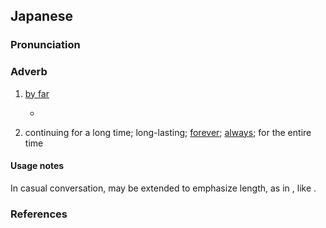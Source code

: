 ==Japanese==

===Pronunciation===
{{ja-pron|ずっと|acc=h|acc_ref=JEL}}

===Adverb===
{{ja-pos|adverb}}

# [[by far]]
#* {{quote-book|ja|author=南方熊楠|year=1917|title={{lang|ja|十二支考：04　蛇に関する民俗と伝説}}||worklang=ja}}
#*: {{ja-usex|尋常のヤマカガシなども今より迥と老大のもありたるべく、それらを恐怖もて誤察し種々誇大のウワバミ譚をも生じたなるべし|じんじょう の ヤマカガシ など も いま より ずっと ろうだい の も あり たる べく、それら を きょうふ もて ごさつ し いろいろ こだい の ウワバミたん を も しょうじたなる べし}}
# continuing for a long time; long-lasting; [[forever]]; [[always]]; for the entire time

====Usage notes====
In casual conversation, {{ja-r|ず|linkto=}} may be extended to emphasize length, as in {{ja-r|ずーーーっと}}, like {{cog|en|forever and ever|forever and ever and ever}}.

===References===
<references />
